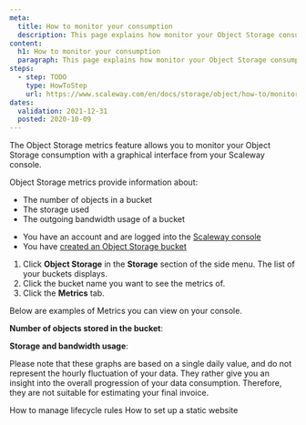```yaml
---
meta:
  title: How to monitor your consumption
  description: This page explains how monitor your Object Storage consumption with the Metrics feature.
content:
  h1: How to monitor your consumption
  paragraph: This page explains how monitor your Object Storage consumption with the Metrics feature.
steps:
  - step: TODO
    type: HowToStep
    url: https://www.scaleway.com/en/docs/storage/object/how-to/monitor-consumption
dates:
  validation: 2021-12-31
  posted: 2020-10-09
---
```


The Object Storage metrics feature allows you to monitor your Object Storage consumption with a graphical interface from your Scaleway console. 

Object Storage metrics provide information about: 
  - The number of objects in a bucket
  - The storage used
  - The outgoing bandwidth usage of a bucket

<Message type="requirement">

  - You have an account and are logged into the [Scaleway console](https://console.scaleway.com)  
  - You have [created an Object Storage bucket](/storage/object/how-to/create-a-bucket/)

</Message>

1. Click **Object Storage** in the **Storage** section of the side menu. The list of your buckets displays.
2. Click the bucket name you want to see the metrics of. 
3. Click the **Metrics** tab.

Below are examples of Metrics you can view on your console.

**Number of objects stored in the bucket**: 
  <Lightbox src="scaleway-metrics-number-of-objects.webp" alt="" />

**Storage and bandwidth usage**:
  <Lightbox src="scaleway-metrics-storage-bandwidth.webp" alt="" />
  <Message type="important">

  Please note that these graphs are based on a single daily value, and do not represent the hourly fluctuation of your data. They rather give you an insight into the overall progression of your data consumption. Therefore, they are not suitable for estimating your final invoice.

  </Message>

<Navigation title="See Also">
  <PreviousButton to="/storage/object/how-to/manage-lifecycle-rules/">How to manage lifecycle rules</PreviousButton>
  <NextButton to="/storage/object/how-to/use-bucket-website/">How to set up a static website</NextButton>
</Navigation>
